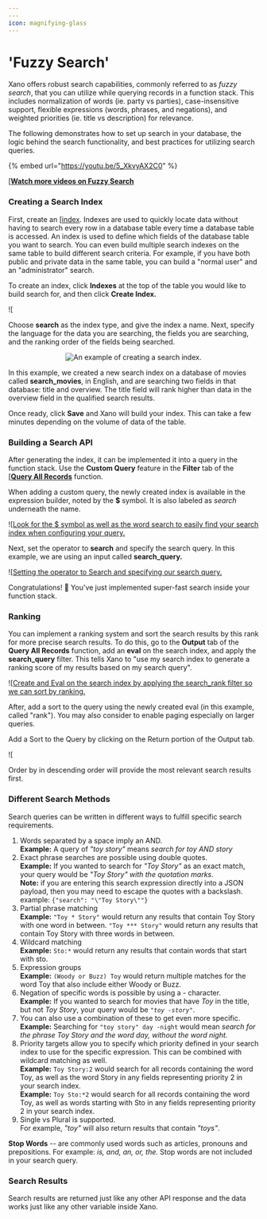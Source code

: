 ```yaml
---
---
icon: magnifying-glass
---
```


# 'Fuzzy Search'

Xano offers robust search capabilities, commonly referred to as _fuzzy search_, that you can utilize while querying records in a function stack. This includes normalization of words (ie. party vs parties), case-insensitive support, flexible expressions (words, phrases, and negations), and weighted priorities (ie. title vs description) for relevance.

The following demonstrates how to set up search in your database, the logic behind the search functionality, and best practices for utilizing search queries.

{% embed url="https://youtu.be/5_XkvyAX2C0" %}

[[**Watch more videos on Fuzzy Search**](https://www.youtube.com/results?search_query=xano+fuzzy+search+)

### **Creating a Search Index**

First, create an [[index](../the-database/database-performance-and-maintenance/indexing.mdx). Indexes are used to quickly locate data without having to search every row in a database table every time a database table is accessed. An index is used to define which fields of the database table you want to search. You can even build multiple search indexes on the same table to build different search criteria. For example, if you have both public and private data in the same table, you can build a "normal user" and an "administrator" search.

To create an index, click **Indexes** at the top of the table you would like to build search for, and then click **Create Index.**

![[](<../.gitbook/assets/image (38).png>)

Choose **search** as the index type, and give the index a name. Next, specify the language for the data you are searching, the fields you are searching, and the ranking order of the fields being searched.

<div align="center"><img src="..//assets/image (39).png" alt="An example of creating a search index." /></div>

In this example, we created a new search index on a database of movies called **search\_movies**, in English, and are searching two fields in that database: title and overview. The title field will rank higher than data in the overview field in the qualified search results.&#x20;

Once ready, click **Save** and Xano will build your index. This can take a few minutes depending on the volume of data of the table.

### Building a Search API

After generating the index, it can be implemented it into a query in the function stack. Use the **Custom Query** feature in the **Filter** tab of the [[**Query All Records**](../the-function-stack/functions/database-requests/query-all-records/) function.&#x20;

When adding a custom query, the newly created index is available in the expression builder, noted by the **$** symbol. It is also labeled as _search_ underneath the name.

![[Look for the $ symbol as well as the word search to easily find your search index when configuring your query.](<../.gitbook/assets/image (40).png>)

Next, set the operator to **search** and specify the search query. In this example, we are using an input called **search\_query.**&#x20;

![[Setting the operator to Search and specifying our search query.](<../.gitbook/assets/image (41).png>)

Congratulations! 🥳 You've just implemented super-fast search inside your function stack.

### Ranking

You can implement a ranking system and sort the search results by this rank for more precise search results. To do this, go to the **Output** tab of the **Query All Records** function, add an **eval** on the search index, and apply the **search\_query** filter. This tells Xano to "use my search index to generate a ranking score of my results based on my search query".

![[Create and Eval on the search index by applying the search\_rank filter so we can sort by ranking.](../.gitbook/assets/Screenshot_2022-07-08_19-23-25.png)

After, add a sort to the query using the newly created eval (in this example, called "rank"). You may also consider to enable paging especially on larger queries.

<Info>

Add a Sort to the Query by clicking on the Return portion of the Output tab.

</Info>

![[](<../.gitbook/assets/image (42).png>)

<Info>

Order by in descending order will provide the most relevant search results first.

</Info>

### Different Search Methods

Search queries can be written in different ways to fulfill specific search requirements.&#x20;

1. Words separated by a space imply an AND.\
   **Example:** A query of _"toy story"_ means _search for toy AND story_
2. Exact phrase searches are possible using double quotes.\
   **Example:** If you wanted to search for _"Toy Story"_ as an exact match, your query would be _"Toy Story" with the quotation marks_.\
   **Note:** if you are entering this search expression directly into a JSON payload, then you may need to escape the quotes with a backslash. example: `{"search": "\"Toy Story\""}`
3. Partial phrase matching\
   **Example:** `"Toy * Story"` would return any results that contain Toy Story with one word in between. `"Toy *** Story"` would return any results that contain Toy Story with three words in between.
4. Wildcard matching\
   **Example:** `Sto:*` would return any results that contain words that start with sto.
5. Expression groups\
   **Example:** `(Woody or Buzz) Toy` would return multiple matches for the word Toy that also include either Woody or Buzz.
6. Negation of specific words is possible by using a - character.\
   **Example:** If you wanted to search for movies that have _Toy_ in the title, but not _Toy Story_, your query would be _`"toy -story"`_.
7. You can also use a combination of these to get even more specific.\
   **Example:** Searching for `"toy story" day -night` would mean _search for the phrase Toy Story and the word day, without the word night._
8. Priority targets allow you to specify which priority defined in your search index to use for the specific expression. This can be combined with wildcard matching as well.\
   **Example:** `Toy Story:2` would search for all records containing the word Toy, as well as the word Story in any fields representing priority 2 in your search index.\
   **Example:** `Toy Sto:*2` would search for all records containing the word Toy, as well as words starting with Sto in any fields representing priority 2 in your search index.
9. Single vs Plural is supported.\
   For example, _"toy"_ will also return results that contain _"toys"_.

**Stop Words** -- are commonly used words such as articles, pronouns and prepositions. For example: _is, and, an, or, the._ Stop words are not included in your search query.

### Search Results

Search results are returned just like any other API response and the data works just like any other variable inside Xano.

<figure><img src="..//assets/CleanShot 2023-01-17 at 11.07.11.png" alt="" /><figcaption></figcaption></figure>